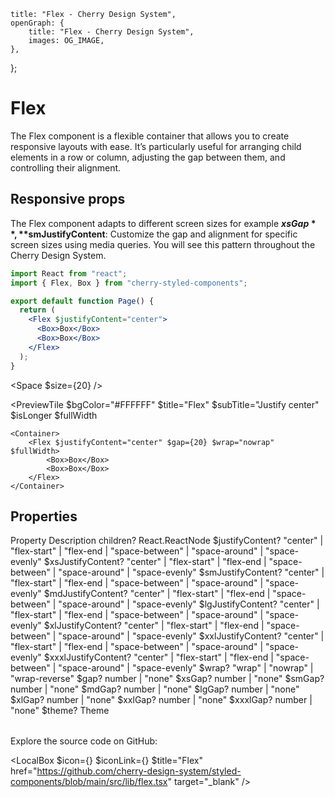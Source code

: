 
	title: "Flex - Cherry Design System",
	openGraph: {
		title: "Flex - Cherry Design System",
		images: OG_IMAGE,
	},
};

# Flex

The Flex component is a flexible container that allows you to create responsive layouts with ease. It’s particularly useful for arranging child elements in a row or column, adjusting the gap between them, and controlling their alignment.

## Responsive props

The Flex component adapts to different screen sizes for example **$xsGap**, **$smJustifyContent**: Customize the gap and alignment for specific screen sizes using media queries. You will see this pattern throughout the Cherry Design System.

```jsx
import React from "react";
import { Flex, Box } from "cherry-styled-components";

export default function Page() {
  return (
    <Flex $justifyContent="center">
      <Box>Box</Box>
      <Box>Box</Box>
    </Flex>
  );
}
```

<Space $size={20} />

<PreviewTile
	$bgColor="#FFFFFF"
	$title="Flex"
	$subTitle="Justify center"
	$isLonger
	$fullWidth
>
	<Container>
		<Flex $justifyContent="center" $gap={20} $wrap="nowrap" $fullWidth>
			<Box>Box</Box>
			<Box>Box</Box>
		</Flex>
	</Container>
</PreviewTile>

## Properties

<Table>
	<TableRow>
		<TableHead>Property</TableHead>
		<TableHead>Description</TableHead>
	</TableRow>
	<TableRow>
		<TableData $code>children?</TableData>
		<TableData>React.ReactNode</TableData>
	</TableRow>
	<TableRow>
		<TableData $code>$justifyContent?</TableData>
		<TableData>"center" | "flex-start"	| "flex-end	| "space-between" | "space-around" | "space-evenly"</TableData>
	</TableRow>
	<TableRow>
		<TableData $code>$xsJustifyContent?</TableData>
		<TableData>"center" | "flex-start"	| "flex-end	| "space-between" | "space-around" | "space-evenly"</TableData>
	</TableRow>
	<TableRow>
		<TableData $code>$smJustifyContent?</TableData>
		<TableData>"center" | "flex-start"	| "flex-end	| "space-between" | "space-around" | "space-evenly"</TableData>
	</TableRow>
	<TableRow>
		<TableData $code>$mdJustifyContent?</TableData>
		<TableData>"center" | "flex-start"	| "flex-end	| "space-between" | "space-around" | "space-evenly"</TableData>
	</TableRow>
	<TableRow>
		<TableData $code>$lgJustifyContent?</TableData>
		<TableData>"center" | "flex-start"	| "flex-end	| "space-between" | "space-around" | "space-evenly"</TableData>
	</TableRow>
	<TableRow>
		<TableData $code>$xlJustifyContent?</TableData>
		<TableData>"center" | "flex-start"	| "flex-end	| "space-between" | "space-around" | "space-evenly"</TableData>
	</TableRow>
	<TableRow>
		<TableData $code>$xxlJustifyContent?</TableData>
		<TableData>"center" | "flex-start"	| "flex-end	| "space-between" | "space-around" | "space-evenly"</TableData>
	</TableRow>
	<TableRow>
		<TableData $code>$xxxlJustifyContent?</TableData>
		<TableData>"center" | "flex-start"	| "flex-end	| "space-between" | "space-around" | "space-evenly"</TableData>
	</TableRow>
	<TableRow>
		<TableData $code>$wrap?</TableData>
		<TableData>"wrap" | "nowrap" | "wrap-reverse"</TableData>
	</TableRow>
	<TableRow>
		<TableData $code>$gap?</TableData>
		<TableData>number | "none"</TableData>
	</TableRow>
	<TableRow>
		<TableData $code>$xsGap?</TableData>
		<TableData>number | "none"</TableData>
	</TableRow>
	<TableRow>
		<TableData $code>$smGap?</TableData>
		<TableData>number | "none"</TableData>
	</TableRow>
	<TableRow>
		<TableData $code>$mdGap?</TableData>
		<TableData>number | "none"</TableData>
	</TableRow>
	<TableRow>
		<TableData $code>$lgGap?</TableData>
		<TableData>number | "none"</TableData>
	</TableRow>
	<TableRow>
		<TableData $code>$xlGap?</TableData>
		<TableData>number | "none"</TableData>
	</TableRow>
	<TableRow>
		<TableData $code>$xxlGap?</TableData>
		<TableData>number | "none"</TableData>
	</TableRow>
	<TableRow>
		<TableData $code>$xxxlGap?</TableData>
		<TableData>number | "none"</TableData>
	</TableRow>
	<TableRow>
		<TableData $code>$theme?</TableData>
		<TableData>Theme</TableData>
	</TableRow>
</Table>

Explore the source code on GitHub:

<LocalBox
	$icon={<IconFile />}
	$iconLink={<IconGitHub />}
	$title="Flex"
	href="https://github.com/cherry-design-system/styled-components/blob/main/src/lib/flex.tsx"
	target="_blank"
/>
